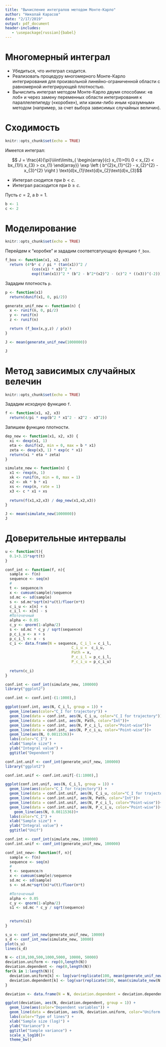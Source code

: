 ```yaml
---
title: "Вычисление интегралов методом Монте-Карло"
author: "Николай Карасов"
date: "2/17/2019"
output: pdf_document
header-includes:
   - \usepackage[russian]{babel}
---
```




# Многомерный интеграл

* Убедиться, что интеграл сходится.
* Реализовать процедуру многомерного Монте-Карло интегрирования для произвольной линейно-ограниченной области с равномерной интегрирующей плотностью.
* Вычислить интеграл методом Монте-Карло двумя способами: «в лоб» и через замену переменных области интегрирования к параллелепипеду («коробке»), или каким-либо иным «разумным» методом (например, за счет выбора зависимых случайных величин).

# Сходимость
```r
knitr::opts_chunk$set(echo = TRUE)
```
Имеется интеграл:

$$ J = \frac{4}{\pi}\iiint\limits_{
\begin{array}{c}
x_{1}>0\\
0 < x_{2} < bx_{1}\\
x_{3} > cx_{1}
\end{array}} \exp \left ( b^{2}x_{1}^{2} - x_{2}^{2} - x_{3}^{2} \right ) \text{d}x_{1}\text{d}x_{2}\text{d}x_{3}$$

* Интеграл сходится при $b < c$.
* Интеграл расходится при $b \geq c$.

Пусть $c = 2$, а $b = 1$.
```r
b <- 1
c <- 2
```

# Моделирование
```r
knitr::opts_chunk$set(echo = TRUE)
```

Перейдем к "коробке" и зададим соответсвтующую функцию `f_box`.
```r
f_box <- function(x1, x2, x3)
  return (4*b* c / pi * (tan(x1))^2 / 
            (cos(x1) * x3)^2 *
            exp((tan(x1))^2 * (b^2 - b^2*(x2)^2 - (c)^2 * ((x3))^(-2))))
```

Зададим плотность `p`.
```r
p <- function(x1) 
  return(dunif(x1, 0, pi/2))

generate_unif_new <- function(n) {
  x <- runif(n, 0, pi/2)
  y <- runif(n)
  z <- runif(n)

  return (f_box(x,y,z) / p(x))
}

J <- mean(generate_unif_new(1000000))

J

```

# Метод зависимых случайных велечин
```r
knitr::opts_chunk$set(echo = TRUE)
```
Зададим исходную функцию `f`.

```r
f <- function(x1, x2, x3)
  return(4/pi * exp(b^2 * x1^2 - x2^2 - x3^2))
```

Запишем функцию плотности.
```r
dep_new <- function(x1, x2, x3) {
  xi <- dexp(x1, 1)
  eta <- dunif(x2, min = 0, max = b * x1)
  zeta <- dexp(x3, 1) * exp(c * x1)
  return(xi * eta * zeta)
}

simulate_new <- function(n) {
  x1 <- rexp(n, 1)
  xk <- runif(n, min = 0, max = 1)
  x2 <- xk * b * x1
  xs <- rexp(n, rate = 1)
  x3 <- c * x1 + xs
  
  return(f(x1,x2,x3) / dep_new(x1,x2,x3))
}

J <- mean(simulate_new(1000000))
J
```

# Доверительные интервалы

```r
u <- function(t){
  0.1+3.15*sqrt(t)
}

conf_int <- function(f, n){
  sample <- f(n)
  sequence <- seq(n)
  #
  t <- sequence/n
  x <- cumsum(sample)/sequence
  sd.mc <- sd(sample)
  s <- sd.mc*sqrt(n)*u(t)/floor(n*t)
  c_i_u <- x[n] + s 
  c_i_l <- x[n] - s
  #Поточечный
  alpha <- 0.05
  c_y <- qnorm(1-alpha/2)
  s <- sd.mc * c_y / sqrt(sequence)
  p_c_i_u <- x + s
  p_c_i_l <- x - s
  c_i <- data.frame(N = sequence, C_i_l = c_i_l, 
                              C_i_u =  c_i_u, 
                              Path = x,  
                              P_c_i_l = p_c_i_l, 
                              P_c_i_u = p_c_i_u)
  
  return(c_i)
}

conf.int <- conf_int(simulate_new, 100000)
library("ggplot2")

conf.int <- conf.int[-(1:1000),]

ggplot(conf.int, aes(N, C_i_l, group = 1)) + 
  geom_line(aes(color="C_I for trajectory")) +
  geom_line(data = conf.int, aes(N, C_i_u, color="C_I for trajectory"))+
  geom_line(data = conf.int, aes(N, Path, color="Int"))+
  geom_line(data = conf.int, aes(N, P_c_i_l, color="Point-wise"))+
  geom_line(data = conf.int, aes(N, P_c_i_u, color="Point-wise"))+
  geom_line(aes(N, 0.0811536))+
  labs(color="C_I") + 
  xlab("Sample size") +
  ylab("Integral value") + 
  ggtitle("Dependent") 

```

```r
conf.int.unif <- conf_int(generate_unif_new, 100000)
library("ggplot2")

conf.int.unif <- conf.int.unif[-(1:1000),]

ggplot(conf.int.unif, aes(N, C_i_l, group = 1)) + 
  geom_line(aes(color="C_I for trajectory")) +
  geom_line(data = conf.int.unif, aes(N, C_i_u, color="C_I for trajectory"))+
  geom_line(data = conf.int.unif, aes(N, Path, color="Int"))+
  geom_line(data = conf.int.unif, aes(N, P_c_i_l, color="Point-wise"))+
  geom_line(data = conf.int.unif, aes(N, P_c_i_u, color="Point-wise"))+
    geom_line(aes(N, 0.0811536))+
  labs(color="C_I") + 
  xlab("Sample size") +
  ylab("Integral value") + 
  ggtitle("Unif") 
```

```r
conf.int <- conf_int(simulate_new, 100000)
conf.int.unif <- conf_int(generate_unif_new, 100000)

conf_int_new<- function(f, n){
  sample <- f(n)
  sequence <- seq(n)
  #
  t <- sequence/n
  x <- cumsum(sample)/sequence
  sd.mc <- sd(sample)
  s <- sd.mc*sqrt(n)*u(t)/floor(n*t)

  #Поточечный
  alpha <- 0.05
  c_y <- qnorm(1-alpha/2)
  s1 <- sd.mc * c_y / sqrt(sequence)

  
  return(s1)
}

s_u <- conf_int_new(generate_unif_new, 10000)
s_d <- conf_int_new(simulate_new, 10000)
plot(s_u)
lines(s_d)
```


```r
N <- c(10,100,500,1000,5000, 10000, 50000)
deviation.uniform <- rep(0,length(N))
deviation.dependent <- rep(0,length(N))
for(k in 1:length(N)){
  deviation.uniform[k] <- log(var(replicate(100, mean(generate_unif_new(N[k])))))
  deviation.dependent[k] <- log(var(replicate(100, mean(simulate_new(N[k])))))
}

deviation <- data.frame(N = N, deviation.dependent = deviation.dependent, deviation.uniform = deviation.uniform)

ggplot(deviation, aes(N, deviation.dependent, group = 1)) + 
  geom_line(aes(color="Dependent variables")) +
  geom_line(data = deviation, aes(N, deviation.uniform, color="Uniform distibution"))+
  labs(color="Type of lines") + 
  xlab("Sample size (log)") +
  ylab("Variance") + 
  ggtitle("Sample variance") +
  scale_x_log10()+
  theme_bw()
```